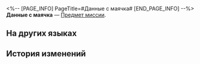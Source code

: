 <%-- [PAGE_INFO]
PageTitle=#Данные с маячка#
[END_PAGE_INFO] --%>
{{Предмет Инфобокс
|id          = 149984
|Изображение = Предмет Данные с маячка.png
|Тип         = Предмет миссии
|Инвентарь   = 
|Редкость    = 1
|Эффект      = 
|Описание    = 
}}
'''Данные с маячка''' — [[Предмет миссии]].

==На других языках==
{{На других языках
|en   = Beacon Data
|zhs  = 信标数据
|zht  = 信標資料
|ja   = ビーコンデータ
|ko   = 비콘 데이터
|es   = Datos de la baliza
|fr   = Données de balise
|ru   = Данные с маячка
|th   = ข้อมูล Beacon
|vi   = Dữ Liệu Máy Phát Liên Kết
|de   = Leuchtfeuer-Daten
|id   = Data Beacon
|pt   = Dados de Sinal
}}

==История изменений==
{{История изменений|3.5}}